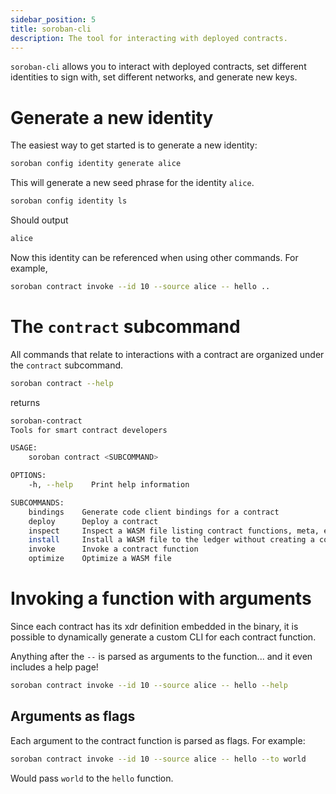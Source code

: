 ```yaml
---
sidebar_position: 5
title: soroban-cli
description: The tool for interacting with deployed contracts.
---
```


`soroban-cli` allows you to interact with deployed contracts, set different identities to sign with, set different networks, and generate new keys.

# Generate a new identity

The easiest way to get started is to generate a new identity:

```bash
soroban config identity generate alice
```

This will generate a new seed phrase for the identity `alice`.

```bash
soroban config identity ls
```

Should output

```bash
alice
```

Now this identity can be referenced when using other commands.  For example,

```bash
soroban contract invoke --id 10 --source alice -- hello ..
```

# The `contract` subcommand

All commands that relate to interactions with a contract are organized under the `contract` subcommand.

```bash
soroban contract --help
```
returns

```bash
soroban-contract 
Tools for smart contract developers

USAGE:
    soroban contract <SUBCOMMAND>

OPTIONS:
    -h, --help    Print help information

SUBCOMMANDS:
    bindings    Generate code client bindings for a contract
    deploy      Deploy a contract
    inspect     Inspect a WASM file listing contract functions, meta, etc
    install     Install a WASM file to the ledger without creating a contract instance
    invoke      Invoke a contract function
    optimize    Optimize a WASM file
```

# Invoking a function with arguments

Since each contract has its xdr definition embedded in the binary, it is possible to dynamically generate a custom CLI for each contract function.

Anything after the `--` is parsed as arguments to the function... and it even includes a help page!

```bash
soroban contract invoke --id 10 --source alice -- hello --help
```

## Arguments as flags

Each argument to the contract function is parsed as flags. For example:

```bash
soroban contract invoke --id 10 --source alice -- hello --to world
```

Would pass `world` to the `hello` function.

